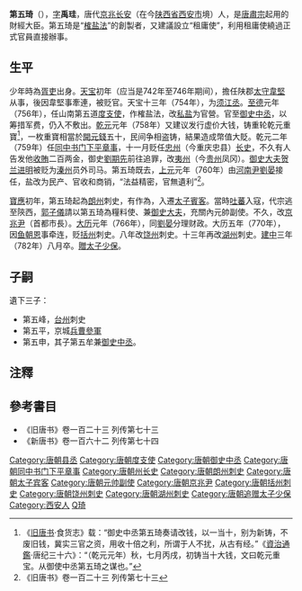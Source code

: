 '''第五琦'''（{{bd|712年||782年|catIdx=D}}），[[表字|字]]'''禹珪'''，唐代[[京兆|京兆]][[长安县|长安]]（在今[[陕西省|陕西省]][[西安市|西安市]]境）人，是[[唐肅宗|唐肅宗]]起用的財經大臣。第五琦是“[[榷盐法|榷盐法]]”的創製者，又建議設立“租庸使”，利用租庸使繞過正式官員直接辦事。

== 生平 ==
少年時為[[胥吏|胥吏]]出身。[[天宝_(唐朝)|天宝]]初年（应当是742年至746年期间），擔任陕郡[[太守|太守]][[韋堅|韋堅]]从事，後因韋堅事牽連，被贬官。天宝十三年（754年），为[[须江县|须江]][[县丞|丞]]。[[至德_(唐朝)|至德]]元年（756年），任山南第五道[[度支使|度支使]]，作榷盐法，改[[私盐|私盐]]为官營。官至[[御史中丞|御史中丞]]，以筹措军费，仍入不敷出。[[乾元_(唐朝)|乾元]]元年（758年）又建议发行虚价大钱，铸重轮乾元重寶<ref>《[[旧唐书|旧唐书]]·食货志》载：“御史中丞第五琦奏请改钱，以一当十，别为新铸，不废旧钱，冀实三官之资，用收十倍之利，所谓于人不扰，从古有经。”《[[資治通鑑|資治通鑑]]·唐纪三十六》：“（乾元元年）秋，七月丙戌，初铸当十大钱，文曰乾元重宝。从御使中丞第五琦之谋也。”</ref>，一枚重寶相當於[[開元通寶|開元錢]]五十，民间争相盗铸，結果造成幣值大貶。乾元二年（759年）任[[同中书门下平章事|同中书门下平章事]]，十一月贬任[[忠州|忠州]]（今重庆忠县）[[长史|长史]]，不久有人告发他[[收賄|收賄]]二百两金，御史[[劉期先|劉期先]]前往追罪，改[[夷州|夷州]]（今[[贵州|贵州]]凤冈）。[[御史大夫|御史大夫]][[贺兰进明|贺兰进明]]被贬为[[溱州|溱州]]员外司马。第五琦既去，[[上元_(唐肅宗)|上元]]元年（760年）由[[河南尹|河南尹]][[劉晏|劉晏]]接任，盐改为民产、官收和商销，“法益精密，官無遺利”<ref>《旧唐书》卷一百二十三 列传第七十三</ref>。

[[宝应_(唐朝)|寶應]]初年，第五琦起為[[朗州|朗州]]刺史，有作為，入遷[[太子賓客|太子賓客]]。當時[[吐蕃|吐蕃]]入寇，代宗逃至陝西，[[郭子儀|郭子儀]]請以第五琦為糧料使、兼[[御史大夫|御史大夫]]，充關內元帥副使。不久，改[[京兆尹|京兆尹]]（首都市長）。[[大历|大历]]元年（766年），同[[劉晏|劉晏]]分理财政。大历五年（770年），因[[鱼朝恩|鱼朝恩]]事牵连，贬[[括州|括州]]刺史。八年改[[饶州|饶州]]刺史。十三年再改[[湖州|湖州]]刺史。[[建中_(唐朝)|建中]]三年（782年）八月卒。[[追赠|贈]][[太子少保|太子少保]]。

==子嗣==
遺下三子：
*第五峰，[[台州|台州]]刺史
*第五平，京城[[兵曹參軍|兵曹參軍]]
*第五申，其子第五牟兼[[御史中丞|御史中丞]]。

==注釋==
<references/>

==參考書目==
* 《旧唐书》卷一百二十三 列传第七十三
* 《新唐书》卷一百六十二 列传第七十四 

{{DEFAULTSORT:D}}
[[Category:唐朝县丞|Category:唐朝县丞]]
[[Category:唐朝度支使|Category:唐朝度支使]]
[[Category:唐朝御史中丞|Category:唐朝御史中丞]]
[[Category:唐朝同中书门下平章事|Category:唐朝同中书门下平章事]]
[[Category:唐朝州长史|Category:唐朝州长史]]
[[Category:唐朝朗州刺史|Category:唐朝朗州刺史]]
[[Category:唐朝太子宾客|Category:唐朝太子宾客]]
[[Category:唐朝元帅副使|Category:唐朝元帅副使]]
[[Category:唐朝京兆尹|Category:唐朝京兆尹]]
[[Category:唐朝括州刺史|Category:唐朝括州刺史]]
[[Category:唐朝饶州刺史|Category:唐朝饶州刺史]]
[[Category:唐朝湖州刺史|Category:唐朝湖州刺史]]
[[Category:唐朝追赠太子少保|Category:唐朝追赠太子少保]]
[[Category:西安人|Category:西安人]]
[[Category:第五姓|Q琦]]
